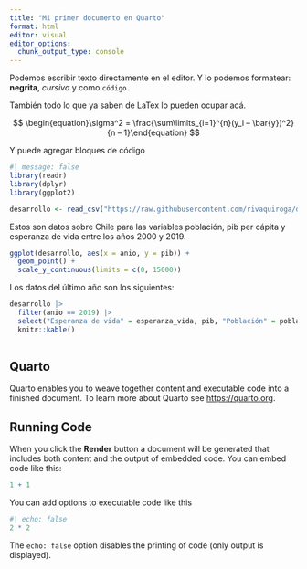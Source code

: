 ```yaml
---
title: "Mi primer documento en Quarto"
format: html
editor: visual
editor_options: 
  chunk_output_type: console
---
```


Podemos escribir texto directamente en el editor. Y lo podemos formatear: **negrita**, *cursiva* y como `código.`

También todo lo que ya saben de LaTex lo pueden ocupar acá.

$$
\begin{equation}\sigma^2 = \frac{\sum\limits_{i=1}^{n}(y_i – \bar{y})^2} {n – 1}\end{equation}
$$

Y puede agregar bloques de código

```r
#| message: false
library(readr)
library(dplyr)
library(ggplot2)

desarrollo <- read_csv("https://raw.githubusercontent.com/rivaquiroga/datos-de-ejemplo/main/cl_2000-2019.csv")
```

Estos son datos sobre Chile para las variables población, pib per cápita y esperanza de vida entre los años 2000 y 2019.

```r
ggplot(desarrollo, aes(x = anio, y = pib)) +
  geom_point() +
  scale_y_continuous(limits = c(0, 15000))
```

Los datos del último año son los siguientes:

```r
desarrollo |> 
  filter(anio == 2019) |>
  select("Esperanza de vida" = esperanza_vida, pib, "Población" = poblacion) |> 
  knitr::kable()
   
```

## Quarto

Quarto enables you to weave together content and executable code into a finished document. To learn more about Quarto see <https://quarto.org>.

## Running Code

When you click the **Render** button a document will be generated that includes both content and the output of embedded code. You can embed code like this:

```r
1 + 1
```

You can add options to executable code like this

```r
#| echo: false
2 * 2
```

The `echo: false` option disables the printing of code (only output is displayed).
